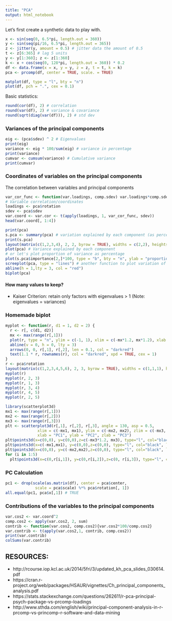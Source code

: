 ```yaml
---
title: "PCA"
output: html_notebook
---
```


Let's first create a synthetic data to play with.

```r
x <- sin(seq(0, 6.5*pi, length.out = 360))
y <- sin(seq(pi/16, 6.5*pi, length.out = 365))
z <- jitter(y, amount = 0.5) # jitter data the amount of 0.5
t <- z[6:365] # lag 5 units
y <- y[1:360]; z <- z[1:360]
k <- x + cos(seq(0, 128*pi, length.out = 360)) * 0.2
df <- data.frame(x = x, y = y, z = z, t = t, k = k)
pca <- prcomp(df, center = TRUE, scale. = TRUE)
```

```r
matplot(df, type = "l", bty = "n")
plot(df, pch = ".", cex = 0.1)
```

Basic statistics:

```r
round(cor(df), 2) # correlation
round(var(df), 2) # variance & covariance
round(sqrt(diag(var(df))), 2) # std dev
```

### Variances of the principal components

```r
eig <- (pca$sdev) ^ 2 # Eigenvalues
print(eig)
variance <- eig * 100/sum(eig) # variance in percentage
print(variance)
cumvar <- cumsum(variance) # Cumulative variance
print(cumvar)
```

### Coordinates of variables on the principal components

The correlation between variables and principal components

```r
var_cor_func <- function(var.loadings, comp.sdev) var.loadings*comp.sdev
# Variable correlation/coordinates
loadings <- pca$rotation
sdev <- pca$sdev
var.coord <- var.cor <- t(apply(loadings, 1, var_cor_func, sdev))
head(var.coord[, 1:4])
```

```r
print(pca)
s.pca <- summary(pca) # variation explained by each component (as percentage)
print(s.pca)
layout(matrix(c(1,2,3,4), 2, 2, byrow = TRUE), widths = c(2,2), heights = c(2,2))
plot(pca) # Variance explained by each component
# or let's plot proportion of variance as percentage
plot(s.pca$importance[2,]*100, type = "b", bty = "n", ylab = "proportion of variance (%)", xlab = "PC")
screeplot(pca, type = "lines") # another function to plot variation of variance
abline(h = 1,lty = 3, col = "red")
biplot(pca)
```

#### How many values to keep?

* Kaiser Criterion: retain only factors with eigenvalues > 1 (Note: eigenvalues = variances)

### Homemade biplot

```r
myplot <- function(r, d1 = 1, d2 = 2) {
  r <- r[, c(d1, d2)]
  mx <- max(range(r[,1]))
  plot(r, type = "n", ylim = c(-1, 1), xlim = c(-mx*1.2, mx*1.2), xlab = paste0("PC", d1), ylab = paste0("PC", d2))
  abline(v = 0, h = 0, lty = 3)
  arrows(0, 0, r[,1], r[,2], len = 0.1, col = "darkred")
  text(1.1 * r, rownames(r), col = "darkred", xpd = TRUE, cex = 1)
}
r <- pca$rotation
layout(matrix(c(1,2,3,4,5,6), 2, 3, byrow = TRUE), widths = c(1,1,1), heights = c(1,1,1))
myplot(r)
myplot(r, 2, 3)
myplot(r, 1, 3)
myplot(r, 3, 4)
myplot(r, 4, 5)
myplot(r, 2, 5)
```

```r
library(scatterplot3d)
mx1 <- max(range(r[,1]))
mx2 <- max(range(r[,2]))
mx3 <- max(range(r[,3]))
plt <- scatterplot3d(r[,1], r[,2], r[,3], angle = 130, asp = 0.5,
              xlim = c(-mx1, mx1), ylim = c(-mx2, mx2), zlim = c(-mx3, mx3),
              xlab = "PC1", ylab = "PC2", zlab = "PC3")
plt$points3d(x=c(0,0), y=c(0,0),z=c(-mx3*1.2, mx3), type="l", col="black", lwd = 2)
plt$points3d(x=c(-mx1,mx1), y=c(0,0),z=c(0,0), type="l", col="black", lwd = 2)
plt$points3d(x=c(0,0), y=c(-mx2,mx2),z=c(0,0), type="l", col="black", lwd = 2)
for (i in 1:5)
  plt$points3d(x=c(0,r[i,1]), y=c(0,r[i,2]),z=c(0, r[i,3]), type="l", col="blue", lwd=2)
```

### PC Calculation

```r
pc1 <- drop(scale(as.matrix(df), center = pca$center,
             scale = pca$scale) %*% pca$rotation[, 1])
all.equal(pc1, pca$x[,1]) # TRUE
```

### Contributions of the variables to the principal components

```r
var.cos2 <- var.coord^2
comp.cos2 <- apply(var.cos2, 2, sum)
contrib <- function(var.cos2, comp.cos2){var.cos2*100/comp.cos2}
var.contrib <- t(apply(var.cos2,1, contrib, comp.cos2))
print(var.contrib)
colSums(var.contrib)
```


## RESOURCES:

* http://rcourse.iop.kcl.ac.uk/2014/5fri/3/updated_kh_pca_slides_030614.pdf
* https://cran.r-project.org/web/packages/HSAUR/vignettes/Ch_principal_components_analysis.pdf
* https://stats.stackexchange.com/questions/262611/r-pca-principal-psych-package-vs-prcomp-loadings
* http://www.sthda.com/english/wiki/principal-component-analysis-in-r-prcomp-vs-princomp-r-software-and-data-mining


